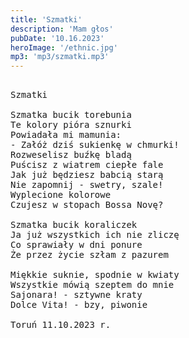 ```yaml
---
title: 'Szmatki'
description: 'Mam głos'
pubDate: '10.16.2023'
heroImage: '/ethnic.jpg'
mp3: 'mp3/szmatki.mp3'
---
```

<pre>
  
Szmatki

Szmatka bucik torebunia
Te kolory pióra sznurki
Powiadała mi mamunia:
- Załóż dziś sukienkę w chmurki!
Rozweselisz buźkę bladą 
Puścisz z wiatrem ciepłe fale
Jak już będziesz babcią starą 
Nie zapomnij - swetry, szale!
Wyplecione kolorowe 
Czujesz w stopach Bossa Novę?

Szmatka bucik koraliczek
Ja już wszystkich ich nie zliczę
Co sprawiały w dni ponure
Że przez życie szłam z pazurem

Miękkie suknie, spodnie w kwiaty 
Wszystkie mówią szeptem do mnie
Sajonara! - sztywne kraty
Dolce Vita! - bzy, piwonie

Toruń 11.10.2023 r.
  
</pre>
